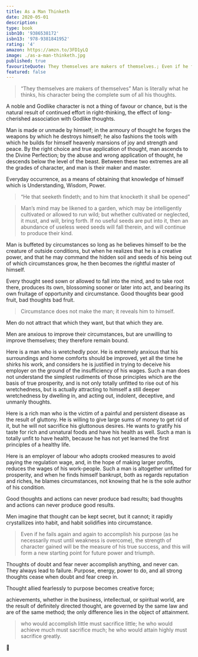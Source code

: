 ```yaml
---
title: As a Man Thinketh
date: 2020-05-01
description:
type: book
isbn10: '9386538172'
isbn13: '978-9381841952'
rating: '4'
amazon: https://amzn.to/3FD1yLQ
image: ./as-a-man-thinketh.jpg
published: true
favouriteQuote: They themselves are makers of themselves.; Even if he fails again and again to accomplish his purpose (as he necessarily must until weakness is overcome), the strength of character gained will be the measure of his true success, and this will form a new starting point for future power and triumph.
featured: false
---
```


> “They themselves are makers of themselves”
Man is literally what he thinks, his character being the complete sum of all his thoughts.

A noble and Godlike character is not a thing of favour or chance, but is the natural result of continued effort in right-thinking, the effect of long-cherished association with Godlike thoughts.

Man is made or unmade by himself; in the armoury of thought he forges the weapons by which he destroys himself; he also fashions the tools with which he builds for himself heavenly mansions of joy and strength and peace. By the right choice and true application of thought, man ascends to the Divine Perfection; by the abuse and wrong application of thought, he descends below the level of the beast. Between these two extremes are all the grades of character, and man is their maker and master.

Everyday occurrence, as a means of obtaining that knowledge of himself which is Understanding, Wisdom, Power.

> “He that seeketh findeth; and to him that knocketh it shall be opened”

> Man’s mind may be likened to a garden, which may be intelligently cultivated or allowed to run wild; but whether cultivated or neglected, it must, and will, bring forth. If no useful seeds are put into it, then an abundance of useless weed seeds will fall therein, and will continue to produce their kind.

Man is buffeted by circumstances so long as he believes himself to be the creature of outside conditions, but when he realizes that he is a creative power, and that he may command the hidden soil and seeds of his being out of which circumstances grow, he then becomes the rightful master of himself.

Every thought seed sown or allowed to fall into the mind, and to take root there, produces its own, blossoming sooner or later into act, and bearing its own fruitage of opportunity and circumstance. Good thoughts bear good fruit, bad thoughts bad fruit.

> Circumstance does not make the man; it reveals him to himself.

Men do not attract that which they want, but that which they are.

Men are anxious to improve their circumstances, but are unwilling to improve themselves; they therefore remain bound.

Here is a man who is wretchedly poor. He is extremely anxious that his surroundings and home comforts should be improved, yet all the time he shirks his work, and considers he is justified in trying to deceive his employer on the ground of the insufficiency of his wages. Such a man does not understand the simplest rudiments of those principles which are the basis of true prosperity, and is not only totally unfitted to rise out of his wretchedness, but is actually attracting to himself a still deeper wretchedness by dwelling in, and acting out, indolent, deceptive, and unmanly thoughts.

Here is a rich man who is the victim of a painful and persistent disease as the result of gluttony. He is willing to give large sums of money to get rid of it, but he will not sacrifice his gluttonous desires. He wants to gratify his taste for rich and unnatural foods and have his health as well. Such a man is totally unfit to have health, because he has not yet learned the first principles of a healthy life.

Here is an employer of labour who adopts crooked measures to avoid paying the regulation wage, and, in the hope of making larger profits, reduces the wages of his work-people. Such a man is altogether unfitted for prosperity, and when he finds himself bankrupt, both as regards reputation and riches, he blames circumstances, not knowing that he is the sole author of his condition.

Good thoughts and actions can never produce bad results; bad thoughts and actions can never produce good results.

Men imagine that thought can be kept secret, but it cannot; it rapidly crystallizes into habit, and habit solidifies into circumstance.

> Even if he fails again and again to accomplish his purpose (as he necessarily must until weakness is overcome), the strength of character gained will be the measure of his true success, and this will form a new starting point for future power and triumph.

Thoughts of doubt and fear never accomplish anything, and never can. They always lead to failure. Purpose, energy, power to do, and all strong thoughts cease when doubt and fear creep in.

Thought allied fearlessly to purpose becomes creative force;

achievements, whether in the business, intellectual, or spiritual world, are the result of definitely directed thought, are governed by the same law and are of the same method; the only difference lies in the object of attainment.

> who would accomplish little must sacrifice little; he who would achieve much must sacrifice much; he who would attain highly must sacrifice greatly.

👤

